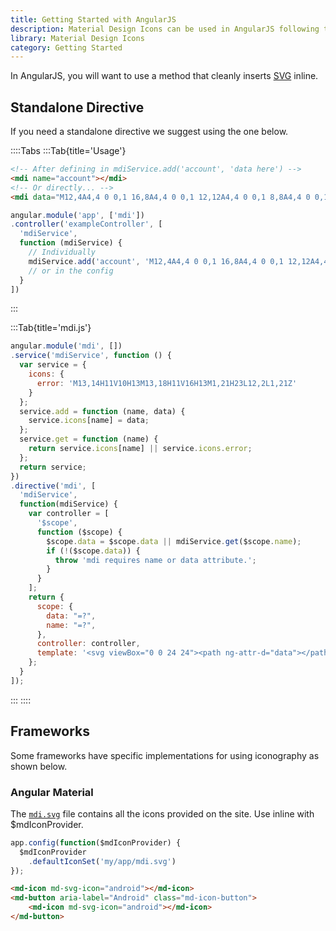 ```yaml
---
title: Getting Started with AngularJS
description: Material Design Icons can be used in AngularJS following this guide.
library: Material Design Icons
category: Getting Started
---
```


In AngularJS, you will want to use a method that cleanly inserts [SVG](./svg) inline.

## Standalone Directive

If you need a standalone directive we suggest using the one below.

::::Tabs
:::Tab{title='Usage'}

```html
<!-- After defining in mdiService.add('account', 'data here') -->
<mdi name="account"></mdi>
<!-- Or directly... -->
<mdi data="M12,4A4,4 0 0,1 16,8A4,4 0 0,1 12,12A4,4 0 0,1 8,8A4,4 0 0,1 12,4M12,14C16.42,14 20,15.79 20,18V20H4V18C4,15.79 7.58,14 12,14Z"></mdi>
```

```javascript
angular.module('app', ['mdi'])
.controller('exampleController', [
  'mdiService',
  function (mdiService) {
    // Individually
    mdiService.add('account', 'M12,4A4,4 0 0,1 16,8A4,4 0 0,1 12,12A4,4 0 0,1 8,8A4,4 0 0,1 12,4M12,14C16.42,14 20,15.79 20,18V20H4V18C4,15.79 7.58,14 12,14Z');
    // or in the config
  }
])
```

:::

:::Tab{title='mdi.js'}

```javascript
angular.module('mdi', [])
.service('mdiService', function () {
  var service = {
    icons: {
      error: 'M13,14H11V10H13M13,18H11V16H13M1,21H23L12,2L1,21Z'
    }
  };
  service.add = function (name, data) {
    service.icons[name] = data;
  };
  service.get = function (name) {
    return service.icons[name] || service.icons.error;
  };
  return service;
})
.directive('mdi', [
  'mdiService',
  function(mdiService) {
    var controller = [
      '$scope',
      function ($scope) {
        $scope.data = $scope.data || mdiService.get($scope.name);
        if (!($scope.data)) {
          throw 'mdi requires name or data attribute.';
        }
      }
    ];
    return {
      scope: {
        data: "=?",
        name: "=?",
      },
      controller: controller,
      template: '<svg viewBox="0 0 24 24"><path ng-attr-d="data"></path></svg>'
    };
  }
]);
```

:::
::::

## Frameworks

Some frameworks have specific implementations for using iconography as shown below.

### Angular Material

The [`mdi.svg`](https://materialdesignicons.com/api/download/angularmaterial/38EF63D0-4744-11E4-B3CF-842B2B6CFE1B) file contains all the icons provided on the site. Use inline with $mdIconProvider.

```javascript
app.config(function($mdIconProvider) {
  $mdIconProvider
    .defaultIconSet('my/app/mdi.svg')
});
```

```html
<md-icon md-svg-icon="android"></md-icon>
<md-button aria-label="Android" class="md-icon-button">
    <md-icon md-svg-icon="android"></md-icon>
</md-button>
```
